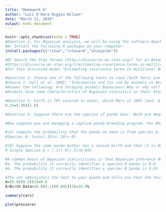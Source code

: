 ---
title: "Homework 6"
author: "Luci O'Hara Riggin Wilson"
date: "March 11, 2019"
output: html_document
---

```{r setup, include=FALSE}
knitr::opts_chunk$set(echo = TRUE)
#Question 1: For Bayesian analysis, we will be using the software #package Stan. Stan works using a physics-based algorithm to sample #from the posterior distributions.
#A) Install the following R packages on your computer:
install.packages(c("rstan","rstanarm","shinystan"))

#B) Search the Stan forums (http://discourse.mc-stan.org/) for an #example of Stan code that is relevant to your project. Below, include #a web link to the forum discussion and write a brief description of #how you might adapt the discussed model for your own purposes.
#https://discourse.mc-stan.org/t/estimating-covariance-terms-in-multilevel-model/7940
#For this discussed model "Estimating covariance terms in multilevel #model" I was excited to find a model that included random parameters. #I think I would use this to account for random variables that may #effect my data in the field.

#Question 2: Choose one of the following texts to read (both texts are #available in github) and answer the associated question with #approximately one paragraph of text:
#Choice 1: Dall et al. 2005: "Information and its use by animals in #evolutionary ecology"
#Answer the following: Are foraging animals Bayesians? Why or why not?
#Animals have some characteristics of Bayesian statistics in their #learned behavior. The longer an animal lives the less the estimated #danger is very indicative of intuitive risk management based on #probability. However, the other side of the argument could be that #animals are less bayesian and more observant of social cues rather #than perceived risk. This is a really interesting question that I #will need to do more research on.

#Question 3: Earth is 70% covered in water, while Mars is 100% land. A #randomly selected satellite pixel from one of the planets was #classified as "land." Assuming the satellite pixel was equally likely #to be from Earth or Mars, show that the posterior probability that #the pixel was from Earth, conditional on seeing land [P(Earth|Land)], #is 0.23.
0.23=(.30)(1.0)

#Question 4: Suppose there are two species of panda bear. Both are #equally common in the wild and live in the same places. They look #exactly alike and eat the same food, and there is yet no genetic #assay capable of telling them apart. They differ however in their #family sizes. Species A gives birth to twins 10% of the time, #otherwise birthing a single infant. Species B births twins 20% of the #time, otherwise birthing singleton infants. Assume these numbers are #known with certainty, from many years of field research.

#Now suppose you are managing a captive panda breeding program. You #have a new female panda of unknown species, and she has just given #birth to twins. What is the probability that her next birth will also #be twins?

#(A) Compute the probability that the panda we have is from species A, #assuming we have only observed the first birth and that it was twins.
#Species A: twins(.10)x(.10)=.01

#(B) Suppose the same panda mother has a second birth and that it is #not twins, but a singleton infant. Compute the posterior probability #that this panda is species A.
# Single Species A = (.1)(.9)(.5)=0.045

#A common boast of Bayesian statisticians is that Bayesian inference #makes it easy to use all of the data, even if the data are of #different types. So, suppose now that a veterinarian comes along who #has a new genetic test that she claims can identify the species of #our mother panda. But the test, like all tests, is imperfect. This is #the information you have about the test:
#a. The probability it correctly identifies a species A panda is 0.8
#b. The probability it correctly identifies a species B panda is 0.65

#The vet administers the test to your panda and tells you that the test is positive for species A. First ignore your previous information from the births and compute the posterior probability that your panda is species A. Then redo your calculation, now using the birth data as well.
A=(0.8)(0.5)(2)=0.8
A+Birth Data=(0.8)(.1)(0.045)(3)=10.8%
```

```{r cars}
summary(cars)
```


```{r pressure, echo=FALSE}
plot(pressure)
```


